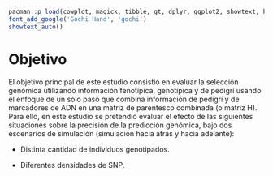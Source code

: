 ```r

pacman::p_load(cowplot, magick, tibble, gt, dplyr, ggplot2, showtext, here, readr)
font_add_google('Gochi Hand', 'gochi')
showtext_auto()
```

<!-- Para renderizar: bookdown::render_book("index.Rmd", "bookdown::pdf_book") -->

# Objetivo

El objetivo principal de este estudio consistió en evaluar la selección genómica utilizando información fenotípica, genotípica y de pedigrí usando el enfoque de un solo paso que combina información de pedigrí y de marcadores de ADN en una matriz de parentesco combinada (o matriz H). Para ello, en este estudio se pretendió evaluar el efecto de las siguientes situaciones sobre la precisión de la predicción genómica, bajo dos escenarios de simulación (simulación hacia atrás y hacia adelante):

+ Distinta cantidad de individuos genotipados.

+ Diferentes densidades de SNP.

<!--
realizar las predicciones utilizando información fenotípica, genealógica y genómica para evaluar genéticamente las línea
-->